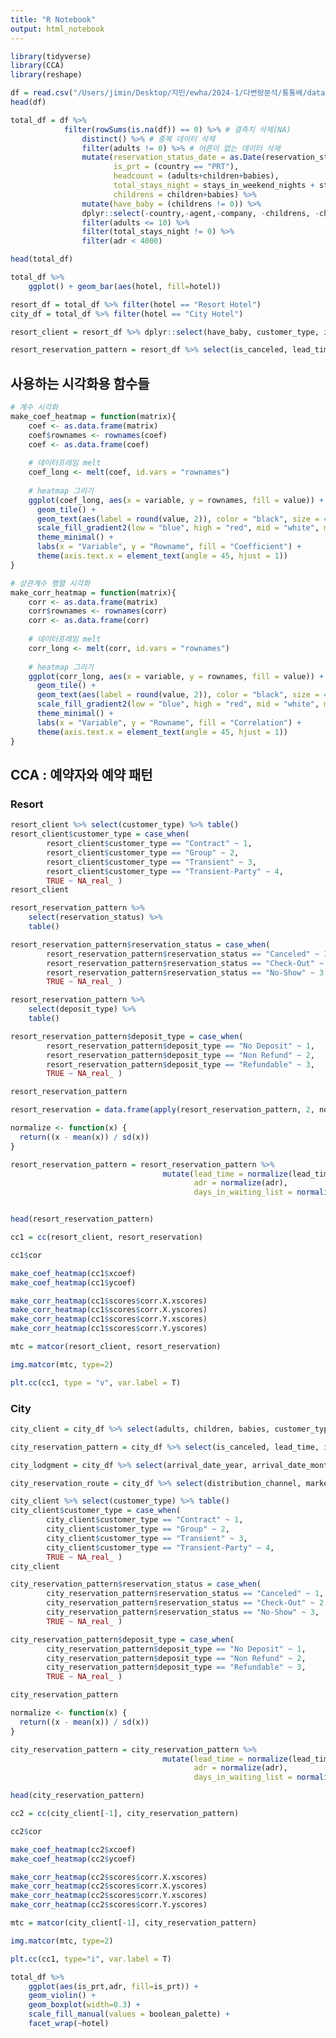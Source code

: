 ```yaml
---
title: "R Notebook"
output: html_notebook
---
```


```r
library(tidyverse)
library(CCA)
library(reshape)
```

```r
df = read.csv("/Users/jimin/Desktop/지민/ewha/2024-1/다변량분석/통통배/dataset/hotel_bookings.csv")
head(df)
```
```r
total_df = df %>% 
            filter(rowSums(is.na(df)) == 0) %>% # 결측치 삭제(NA)
                distinct() %>% # 중복 데이터 삭제 
                filter(adults != 0) %>% # 어른이 없는 데이터 삭제 
                mutate(reservation_status_date = as.Date(reservation_status_date),
                       is_prt = (country == "PRT"),
                       headcount = (adults+children+babies),
                       total_stays_night = stays_in_weekend_nights + stays_in_week_nights,
                       childrens = children+babies) %>%
                mutate(have_baby = (childrens != 0)) %>% 
                dplyr::select(-country,-agent,-company, -childrens, -children, -babies) %>% 
                filter(adults <= 10) %>% 
                filter(total_stays_night != 0) %>% 
                filter(adr < 4000)

head(total_df)
```


```r
total_df %>% 
    ggplot() + geom_bar(aes(hotel, fill=hotel))
```

```r
resort_df = total_df %>% filter(hotel == "Resort Hotel")
city_df = total_df %>% filter(hotel == "City Hotel")
```


```r
resort_client = resort_df %>% dplyr::select(have_baby, customer_type, is_prt, headcount)

resort_reservation_pattern = resort_df %>% select(is_canceled, lead_time, is_repeated_guest, previous_cancellations, previous_bookings_not_canceled, booking_changes, deposit_type, adr, required_car_parking_spaces, total_of_special_requests, reservation_status) # reservation_status_date

```

## 사용하는 시각화용 함수들
```r
# 계수 시각화 
make_coef_heatmap = function(matrix){
    coef <- as.data.frame(matrix)
    coef$rownames <- rownames(coef)
    coef <- as.data.frame(coef)
    
    # 데이터프레임 melt
    coef_long <- melt(coef, id.vars = "rownames")
    
    # heatmap 그리기
    ggplot(coef_long, aes(x = variable, y = rownames, fill = value)) +
      geom_tile() +
      geom_text(aes(label = round(value, 2)), color = "black", size = 4) +
      scale_fill_gradient2(low = "blue", high = "red", mid = "white", midpoint = 0) +
      theme_minimal() +
      labs(x = "Variable", y = "Rowname", fill = "Coefficient") +
      theme(axis.text.x = element_text(angle = 45, hjust = 1))
}

```

```r
# 상관계수 행렬 시각화 
make_corr_heatmap = function(matrix){
    corr <- as.data.frame(matrix)
    corr$rownames <- rownames(corr)
    corr <- as.data.frame(corr)
    
    # 데이터프레임 melt
    corr_long <- melt(corr, id.vars = "rownames")
    
    # heatmap 그리기
    ggplot(corr_long, aes(x = variable, y = rownames, fill = value)) +
      geom_tile() +
      geom_text(aes(label = round(value, 2)), color = "black", size = 4) +
      scale_fill_gradient2(low = "blue", high = "red", mid = "white", midpoint = 0, limits = c(-1, 1)) +
      theme_minimal() +
      labs(x = "Variable", y = "Rowname", fill = "Correlation") +
      theme(axis.text.x = element_text(angle = 45, hjust = 1))
}
```

## CCA : 예약자와 예약 패턴

### Resort
```r
resort_client %>% select(customer_type) %>% table()
resort_client$customer_type = case_when(
        resort_client$customer_type == "Contract" ~ 1,
        resort_client$customer_type == "Group" ~ 2,
        resort_client$customer_type == "Transient" ~ 3,
        resort_client$customer_type == "Transient-Party" ~ 4,
        TRUE ~ NA_real_ )
resort_client
```
```r
resort_reservation_pattern %>% 
    select(reservation_status) %>%
    table()

resort_reservation_pattern$reservation_status = case_when(
        resort_reservation_pattern$reservation_status == "Canceled" ~ 1,
        resort_reservation_pattern$reservation_status == "Check-Out" ~ 2,
        resort_reservation_pattern$reservation_status == "No-Show" ~ 3,
        TRUE ~ NA_real_ )

resort_reservation_pattern %>% 
    select(deposit_type) %>%
    table()

resort_reservation_pattern$deposit_type = case_when(
        resort_reservation_pattern$deposit_type == "No Deposit" ~ 1,
        resort_reservation_pattern$deposit_type == "Non Refund" ~ 2,
        resort_reservation_pattern$deposit_type == "Refundable" ~ 3,
        TRUE ~ NA_real_ )

resort_reservation_pattern
```
```r
resort_reservation = data.frame(apply(resort_reservation_pattern, 2, normalize))
```

```r
normalize <- function(x) {
  return((x - mean(x)) / sd(x))
}

resort_reservation_pattern = resort_reservation_pattern %>%
                                  mutate(lead_time = normalize(lead_time),
                                         adr = normalize(adr),
                                         days_in_waiting_list = normalize(days_in_waiting_list))


head(resort_reservation_pattern)
```

```r
cc1 = cc(resort_client, resort_reservation)
```

```r
cc1$cor
```


```r
make_coef_heatmap(cc1$xcoef)
make_coef_heatmap(cc1$ycoef)
```

```r
make_corr_heatmap(cc1$scores$corr.X.xscores)
make_corr_heatmap(cc1$scores$corr.X.yscores)
make_corr_heatmap(cc1$scores$corr.Y.xscores)
make_corr_heatmap(cc1$scores$corr.Y.yscores)
```
```r
mtc = matcor(resort_client, resort_reservation)

img.matcor(mtc, type=2)
```
```r
plt.cc(cc1, type = "v", var.label = T)
```

### City
```r
city_client = city_df %>% select(adults, children, babies, customer_type, is_prt, headcount)

city_reservation_pattern = city_df %>% select(is_canceled, lead_time, is_repeated_guest, previous_cancellations, previous_bookings_not_canceled, booking_changes, deposit_type, days_in_waiting_list, adr, required_car_parking_spaces, total_of_special_requests, reservation_status) # reservation_status_date

city_lodgment = city_df %>% select(arrival_date_year, arrival_date_month, arrival_date_week_number, total_stays_night, arrival_date_day_of_month, stays_in_weekend_nights, stays_in_week_nights, reserved_room_type, assigned_room_type, meal)

city_reservation_route = city_df %>% select(distribution_channel, market_segment)
```

```r
city_client %>% select(customer_type) %>% table()
city_client$customer_type = case_when(
        city_client$customer_type == "Contract" ~ 1,
        city_client$customer_type == "Group" ~ 2,
        city_client$customer_type == "Transient" ~ 3,
        city_client$customer_type == "Transient-Party" ~ 4,
        TRUE ~ NA_real_ )
city_client
```

```r
city_reservation_pattern$reservation_status = case_when(
        city_reservation_pattern$reservation_status == "Canceled" ~ 1,
        city_reservation_pattern$reservation_status == "Check-Out" ~ 2,
        city_reservation_pattern$reservation_status == "No-Show" ~ 3,
        TRUE ~ NA_real_ )

city_reservation_pattern$deposit_type = case_when(
        city_reservation_pattern$deposit_type == "No Deposit" ~ 1,
        city_reservation_pattern$deposit_type == "Non Refund" ~ 2,
        city_reservation_pattern$deposit_type == "Refundable" ~ 3,
        TRUE ~ NA_real_ )

city_reservation_pattern
```
```r
normalize <- function(x) {
  return((x - mean(x)) / sd(x))
}

city_reservation_pattern = city_reservation_pattern %>%
                                  mutate(lead_time = normalize(lead_time),
                                         adr = normalize(adr),
                                         days_in_waiting_list = normalize(days_in_waiting_list))

head(city_reservation_pattern)
```

```r
cc2 = cc(city_client[-1], city_reservation_pattern)
```

```r
cc2$cor
```
```r
make_coef_heatmap(cc2$xcoef)
make_coef_heatmap(cc2$ycoef)
```

```r
make_corr_heatmap(cc2$scores$corr.X.xscores)
make_corr_heatmap(cc2$scores$corr.X.yscores)
make_corr_heatmap(cc2$scores$corr.Y.xscores)
make_corr_heatmap(cc2$scores$corr.Y.yscores)
```
```r
mtc = matcor(city_client[-1], city_reservation_pattern)

img.matcor(mtc, type=2)
```

```r
plt.cc(cc1, type="i", var.label = T)
```


```r
total_df %>% 
    ggplot(aes(is_prt,adr, fill=is_prt)) + 
    geom_violin() + 
    geom_boxplot(width=0.3) + 
    scale_fill_manual(values = boolean_palette) + 
    facet_wrap(~hotel)

```


